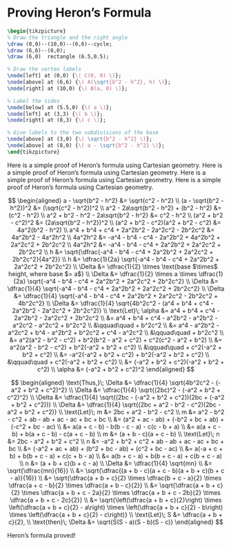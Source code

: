 # Proving Heron's Formula

```tikz
\begin{tikzpicture}
% Draw the triangle and the right angle
\draw (0,0)--(10,0)--(6,6)--cycle;
\draw (6,6)--(6,0);
\draw (6,0)  rectangle (6.5,0.5);

% Draw the vertex labels
\node[left] at (0,0) {\( C(0, 0) \)};
\node[above] at (6,6) {\( A(\sqrt{b^2 - h^2}, h) \)};
\node[right] at (10,0) {\( B(a, 0) \)};

% Label the sides
\node[below] at (5.5,0) {\( a \)};
\node[left] at (3,3) {\( b \)};
\node[right] at (8,3) {\( c \)};

% Give labels to the two subdivisions of the base
\node[above] at (3,0) {\( \sqrt{b^2 - h^2} \)};
\node[above] at (8,0) {\( a - \sqrt{b^2 - h^2} \)};
\end{tikzpicture}
```

Here is a simple proof of Heron's formula using Cartesian geometry.
Here is a simple proof of Heron's formula using Cartesian geometry.
Here is a simple proof of Heron's formula using Cartesian geometry.
Here is a simple proof of Heron's formula using Cartesian geometry.

$$
\begin{aligned}
a - \sqrt{b^2 - h^2} &= \sqrt{c^2 - h^2} \\
(a - \sqrt{b^2 - h^2})^2 &= (\sqrt{c^2 - h^2})^2 \\
a^2 - 2a\sqrt{b^2 - h^2} + (b^2 - h^2) &= (c^2 - h^2) \\
a^2 + b^2 - h^2 - 2a\sqrt{b^2 - h^2} &= c^2 - h^2 \\
(a^2 + b^2 - c^2)^2 &= (2a\sqrt{b^2 - h^2})^2 \\
(a^2 + b^2 - c^2)(a^2 + b^2 - c^2) &= 4a^2(b^2 - h^2) \\
a^4 + b^4 + c^4 + 2a^2b^2 - 2a^2c^2 - 2b^2c^2 &= 4a^2b^2 - 4a^2h^2 \\
4a^2h^2 &= -a^4 - b^4 - c^4 - 2a^2b^2 + 4a^2b^2 + 2a^2c^2 + 2b^2c^2 \\
4a^2h^2 &= -a^4 - b^4 - c^4 + 2a^2b^2 + 2a^2c^2 + 2b^2c^2 \\
h &= \sqrt{\dfrac{-a^4 - b^4 - c^4 + 2a^2b^2 + 2a^2c^2 + 2b^2c^2}{4a^2}} \\
h &= \dfrac{1}{2a} \sqrt{-a^4 - b^4 - c^4 + 2a^2b^2 + 2a^2c^2 + 2b^2c^2} \\
\Delta &= \dfrac{1}{2} \times \text{base $\times$ height, where base $= a$} \\
\Delta &= \dfrac{1}{2} \times a \times \dfrac{1}{2a} \sqrt{-a^4 - b^4 - c^4 + 2a^2b^2 + 2a^2c^2 + 2b^2c^2} \\
\Delta &= \dfrac{1}{4} \sqrt{-a^4 - b^4 - c^4 + 2a^2b^2 + 2a^2c^2 + 2b^2c^2} \\
\Delta &= \dfrac{1}{4} \sqrt{-a^4 - b^4 - c^4 + 2a^2b^2 + 2a^2c^2 - 2b^2c^2 + 4b^2c^2} \\
\Delta &= \dfrac{1}{4} \sqrt{4b^2c^2 - (a^4 + b^4 + c^4 - 2a^2b^2 - 2a^2c^2 + 2b^2c^2)} \\
\text{Let}\; \alpha &= a^4 + b^4 + c^4 - 2a^2b^2 - 2a^2c^2 + 2b^2c^2 \\
&= a^4 + b^4 + c^4 - a^2b^2 - a^2b^2 - a^2c^2 - a^2c^2 + b^2c^2 \\
    &\qquad\quad + b^2c^2 \\
&= a^4 - a^2b^2 - a^2c^2 + b^4 - a^2b^2 + b^2c^2 + c^4 - a^2c^2 \\
    &\qquad\quad + b^2c^2 \\
&= a^2(a^2 - b^2 - c^2) + b^2(b^2 - a^2 + c^2) + c^2(c^2 - a^2 + b^2) \\
&= a^2(a^2 - b^2 - c^2) + b^2(-a^2 + b^2 + c^2) \\
		&\qquad\quad + c^2(-a^2 + b^2 + c^2) \\
&= -a^2(-a^2 + b^2 + c^2) + b^2(-a^2 + b^2 + c^2) \\
		&\qquad\quad + c^2(-a^2 + b^2 + c^2) \\
&= (-a^2 + b^2 + c^2)(-a^2 + b^2 + c^2) \\
\alpha &= (-a^2 + b^2 + c^2)^2
\end{aligned}
$$

$$
\begin{aligned}
\text{Thus,}\; \Delta &= \dfrac{1}{4} \sqrt{4b^2c^2 - (-a^2 + b^2 + c^2)^2} \\
\Delta &= \dfrac{1}{4} \sqrt{(2bc)^2 - (-a^2 + b^2 + c^2)^2} \\
\Delta &= \dfrac{1}{4} \sqrt{(2bc - (-a^2 + b^2 + c^2))(2bc + (-a^2 + b^2 + c^2))} \\
\Delta &= \dfrac{1}{4} \sqrt{(2bc + a^2 - b^2 - c^2)(2bc - a^2 + b^2 + c^2)} \\
\text{Let}\; m &= 2bc + a^2 - b^2 - c^2 \\
m &= a^2 - b^2 - c^2 + ab - ab + ac - ac + bc + bc \\
&= (a^2 + ac - ab) + (-b^2 + bc + ab) + (-c^2 + bc - ac) \\
&= a(a + c - b) - b(b - c - a) - c(c - b + a) \\
&= a(a + c - b) + b(a + c - b) - c(a + c - b) \\
m &= (a + b - c)(a + c - b) \\
\text{Let}\; n &= 2bc - a^2 + b^2 + c^2 \\
n &= -a^2 + b^2 + c^2 + ab - ab + ac - ac + bc + bc \\
&= (-a^2 + ac + ab) + (b^2 + bc - ab) + (c^2 + bc - ac) \\
&= a(-a + c + b) + b(b + c - a) + c(c + b - a) \\
&= a(b + c - a) + b(b + c - a) + c(b + c - a) \\
n &= (a + b + c)(b + c - a) \\
\Delta &= \dfrac{1}{4} \sqrt{mn} \\
&= \sqrt{\dfrac{mn}{16}} \\
&= \sqrt{\dfrac{(a + b - c)(a + c - b)(a + b + c)(b + c - a)}{16}} \\
&= \sqrt{\dfrac{a + b + c}{2} \times \dfrac{b + c - a}{2} \times \dfrac{a + c - b}{2} \times \dfrac{a + b - c}{2}} \\
&= \sqrt{\dfrac{a + b + c}{2} \times \dfrac{a + b + c - 2a}{2} \times \dfrac{a + b + c - 2b}{2} \times \dfrac{a + b + c - 2c}{2}} \\
&= \sqrt{\left(\dfrac{a + b + c}{2}\right) \times \left(\dfrac{a + b + c}{2} - a\right) \times \left(\dfrac{a + b + c}{2} - b\right) \times \left(\dfrac{a + b + c}{2} - c\right)} \\
\text{Let}\; S &= \dfrac{a + b + c}{2}, \\
\text{then}\; \Delta &= \sqrt{S(S - a)(S - b)(S - c)}
\end{aligned}
$$

Heron's formula proved!